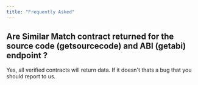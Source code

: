 ```yaml
---
title: "Frequently Asked"
---
```


## Are Similar Match contract returned for the source code (getsourcecode) and ABI (getabi) endpoint ?

Yes, all verified contracts will return data. If it doesn't thats a bug that you should report to us.